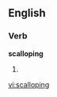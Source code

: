 ==English==

===Verb===
'''scalloping'''

# {{present participle of|[[scallop]]}}

[[vi:scalloping]]